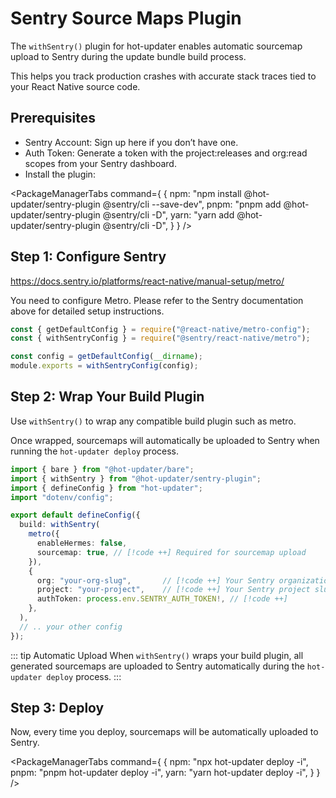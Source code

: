 
# Sentry Source Maps Plugin

The `withSentry()` plugin for hot-updater enables automatic sourcemap upload to Sentry during the update bundle build process.

This helps you track production crashes with accurate stack traces tied to your React Native source code.

## Prerequisites

- Sentry Account: Sign up here if you don’t have one.
- Auth Token: Generate a token with the project:releases and org:read scopes from your Sentry dashboard.
- Install the plugin:

<PackageManagerTabs command={
  {
    npm: "npm install @hot-updater/sentry-plugin @sentry/cli --save-dev",
    pnpm: "pnpm add @hot-updater/sentry-plugin @sentry/cli -D",
    yarn: "yarn add @hot-updater/sentry-plugin @sentry/cli -D",
  }
} />

## Step 1: Configure Sentry

https://docs.sentry.io/platforms/react-native/manual-setup/metro/

You need to configure Metro. Please refer to the Sentry documentation above for detailed setup instructions.

```js title="metro.config.js"
const { getDefaultConfig } = require("@react-native/metro-config");
const { withSentryConfig } = require("@sentry/react-native/metro");

const config = getDefaultConfig(__dirname);
module.exports = withSentryConfig(config);
```



## Step 2: Wrap Your Build Plugin

Use `withSentry()` to wrap any compatible build plugin such as metro. 

Once wrapped, sourcemaps will automatically be uploaded to Sentry when running the `hot-updater deploy` process.

```ts title="hot-updater.config.ts"
import { bare } from "@hot-updater/bare";
import { withSentry } from "@hot-updater/sentry-plugin";
import { defineConfig } from "hot-updater";
import "dotenv/config";

export default defineConfig({
  build: withSentry(
    metro({
      enableHermes: false,
      sourcemap: true, // [!code ++] Required for sourcemap upload
    }),
    {
      org: "your-org-slug",       // [!code ++] Your Sentry organization slug
      project: "your-project",    // [!code ++] Your Sentry project slug
      authToken: process.env.SENTRY_AUTH_TOKEN!, // [!code ++]
    },
  ),
  // .. your other config
});
```

::: tip Automatic Upload
When `withSentry()` wraps your build plugin, all generated sourcemaps are uploaded to Sentry automatically during the `hot-updater deploy` process.
:::

## Step 3: Deploy

Now, every time you deploy, sourcemaps will be automatically uploaded to Sentry.

<PackageManagerTabs command={
  {
    npm: "npx hot-updater deploy -i",
    pnpm: "pnpm hot-updater deploy -i",
    yarn: "yarn hot-updater deploy -i",
  }
} />
